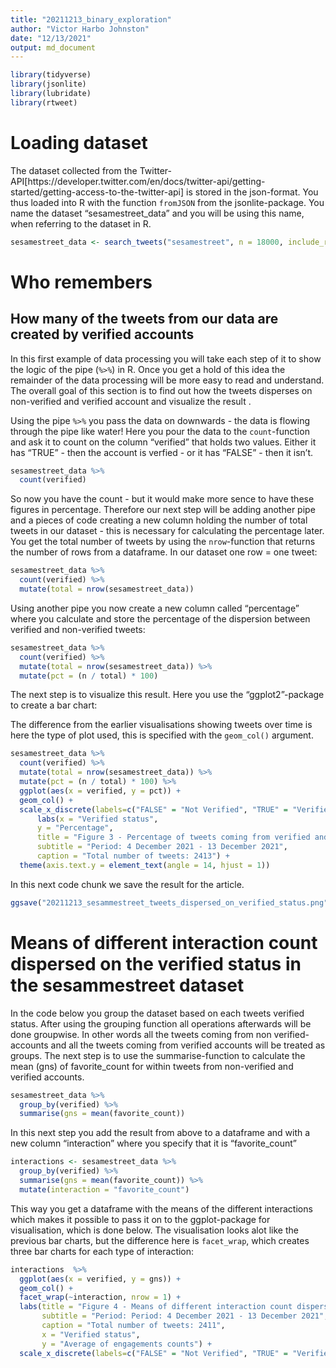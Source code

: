 ```yaml
---
title: "20211213_binary_exploration"
author: "Victor Harbo Johnston"
date: "12/13/2021"
output: md_document
---
```


```r
library(tidyverse)
library(jsonlite)
library(lubridate)
library(rtweet)
```

# Loading dataset
The dataset collected from the Twitter-API[https://developer.twitter.com/en/docs/twitter-api/getting-started/getting-access-to-the-twitter-api] is stored in the json-format. You thus loaded into R with the function `fromJSON` from the jsonlite-package. You name the dataset "sesamestreet_data" and you will be using this name, when referring to the dataset in R.

```r
sesamestreet_data <- search_tweets("sesamestreet", n = 18000, include_rts = TRUE)
```

# Who remembers

## How many of the tweets from our data are created by verified accounts

In this first example of data processing you will take each step of it to show the logic of the pipe (`%>%`) in R. Once you get a hold of this idea the remainder of the data processing will be more easy to read and understand. The overall goal of this section is to find out how the tweets disperses on non-verified and verified account and visualize the result . 

Using the pipe `%>%` you pass the data on downwards - the data is flowing through the pipe like water! Here you pour the data to the `count`-function and ask it to count on the column "verified" that holds two values. Either it has "TRUE" - then the account is verfied - or it has "FALSE" - then it isn't.   

```r
sesamestreet_data %>% 
  count(verified)
```
So now you have the count - but it would make more sence to have these figures in percentage. Therefore our next step will be adding another pipe and a pieces of code creating a new column holding the number of total tweets in our dataset - this is necessary for calculating the percentage later. You get the total number of tweets by using the `nrow`-function that returns the number of rows from a dataframe. In our dataset one row = one tweet:

```r
sesamestreet_data %>% 
  count(verified) %>% 
  mutate(total = nrow(sesamestreet_data))
```

Using another pipe you now create a new column called "percentage" where you calculate and store the percentage of the dispersion between verified and non-verified tweets:

```r
sesamestreet_data %>% 
  count(verified) %>% 
  mutate(total = nrow(sesamestreet_data)) %>% 
  mutate(pct = (n / total) * 100)
```
The next step is to visualize this result. Here you use the "ggplot2"-package to create a bar chart:  

The difference from the earlier visualisations showing tweets over time is here the type of plot used, this is specified with the `geom_col()` argument. 

```r
sesamestreet_data %>% 
  count(verified) %>% 
  mutate(total = nrow(sesamestreet_data)) %>% 
  mutate(pct = (n / total) * 100) %>% 
  ggplot(aes(x = verified, y = pct)) +
  geom_col() +
  scale_x_discrete(labels=c("FALSE" = "Not Verified", "TRUE" = "Verified"))+
      labs(x = "Verified status",
      y = "Percentage",
      title = "Figure 3 - Percentage of tweets coming from verified and non-verified\naccounts in the sesamestreet-dataset",
      subtitle = "Period: 4 December 2021 - 13 December 2021", 
      caption = "Total number of tweets: 2413") + 
  theme(axis.text.y = element_text(angle = 14, hjust = 1))
```
In this next code chunk we save the result for the article. 
```r
ggsave("20211213_sesammestreet_tweets_dispersed_on_verified_status.png", width = 8, height = 5, dpi = 800)
```

# Means of different interaction count dispersed on the verified status in the sesammestreet dataset
In the code below you group the dataset based on each tweets verified status. After using the grouping function all operations afterwards will be done groupwise. In other words all the tweets coming from non verified-accounts and all the tweets coming from verified accounts will be treated as groups. The next step is to use the summarise-function to calculate the mean (gns) of favorite_count for within tweets from non-verified and verified accounts.  

```r
sesamestreet_data %>% 
  group_by(verified) %>% 
  summarise(gns = mean(favorite_count))
```

In this next step you add the result from above to a dataframe and with a new column "interaction" where you specify that it is "favorite_count"

```r
interactions <- sesamestreet_data %>% 
  group_by(verified) %>% 
  summarise(gns = mean(favorite_count)) %>% 
  mutate(interaction = "favorite_count")
```

This way you get a dataframe with the means of the different interactions which makes it possible to pass it on to the ggplot-package for visualisation, which is done below. The visualisation looks alot like the previous bar charts, but the difference here is `facet_wrap`, which creates three bar charts for each type of interaction:

```r
interactions  %>% 
  ggplot(aes(x = verified, y = gns)) +
  geom_col() +
  facet_wrap(~interaction, nrow = 1) +
  labs(title = "Figure 4 - Means of different interaction count dispersed on the verified\nstatus in the sesammestreet dataset",
       subtitle = "Period: Period: 4 December 2021 - 13 December 2021",
       caption = "Total number of tweets: 2411",
       x = "Verified status",
       y = "Average of engagements counts") +
  scale_x_discrete(labels=c("FALSE" = "Not Verified", "TRUE" = "Verified"))
```


